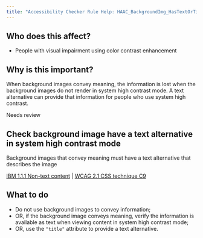 ```yaml
---
title: "Accessibility Checker Rule Help: HAAC_BackgroundImg_HasTextOrTitle"
---
```


<div className="toolHelp">
<Row>
<Column colLg={5} colMd={3} colSm={4} className="toolLeft">

## Who does this affect?

* People with visual impairment using color contrast enhancement

## Why is this important?

When background images convey meaning, the information is lost when the background images do not render in system high contrast mode. A text alternative can provide that information for people who use system high contrast.

</Column>
<Column colLg={11} colMd={5} colSm={4} className="toolMain">

<div className="level-violation">
Needs review
</div>

## Check background image have a text alternative in system high contrast mode
Background images that convey meaning must have a text alternative that describes the image

[IBM 1.1.1 Non-text content](https://www.ibm.com/able/guidelines/ci162/non_text_content.html) | [WCAG 2.1 CSS technique C9](https://www.w3.org/WAI/WCAG21/Techniques/css/C9)

<div id="elementLocation">
</div>

## What to do

* Do not use background images to convey information;
* OR, if the background image conveys meaning, verify the information is available as text when viewing content in system high contrast mode;
* OR, use the `"title"` attribute to provide a text alternative.


</Column>
</Row>
</div>
